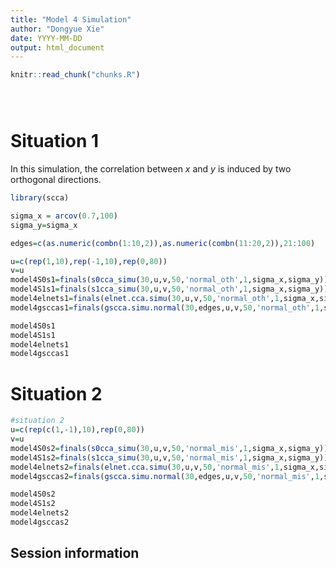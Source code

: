 ```yaml
---
title: "Model 4 Simulation"
author: "Dongyue Xie"
date: YYYY-MM-DD
output: html_document
---
```


<!-- The file analysis/chunks.R contains chunks that define default settings
shared across the workflowr files. -->
```r
knitr::read_chunk("chunks.R")
```

<!-- Update knitr chunk options -->
```r
```

<!-- Insert the date the file was last updated -->
```r
```

<!-- Insert the code version (Git commit SHA1) if Git repository exists and R
 package git2r is installed -->
```r
```

<!-- Add your analysis here -->

# Situation 1
In this simulation, the correlation between ${x}$ and ${y}$ is induced by two orthogonal directions.
```r
library(scca)

sigma_x = arcov(0.7,100)
sigma_y=sigma_x

edges=c(as.numeric(combn(1:10,2)),as.numeric(combn(11:20,2)),21:100)

u=c(rep(1,10),rep(-1,10),rep(0,80))
v=u
model4S0s1=finals(s0cca_simu(30,u,v,50,'normal_oth',1,sigma_x,sigma_y))
model4S1s1=finals(s1cca_simu(30,u,v,50,'normal_oth',1,sigma_x,sigma_y))
model4elnets1=finals(elnet.cca.simu(30,u,v,50,'normal_oth',1,sigma_x,sigma_y))
model4gsccas1=finals(gscca.simu.normal(30,edges,u,v,50,'normal_oth',1,sigma_x,sigma_y))
```

```r
model4S0s1
model4S1s1
model4elnets1
model4gsccas1
```

# Situation 2
```r
#situation 2
u=c(rep(c(1,-1),10),rep(0,80))
v=u
model4S0s2=finals(s0cca_simu(30,u,v,50,'normal_mis',1,sigma_x,sigma_y))
model4S1s2=finals(s1cca_simu(30,u,v,50,'normal_mis',1,sigma_x,sigma_y))
model4elnets2=finals(elnet.cca.simu(30,u,v,50,'normal_mis',1,sigma_x,sigma_y))
model4gsccas2=finals(gscca.simu.normal(30,edges,u,v,50,'normal_mis',1,sigma_x,sigma_y,plain = F))
```

```r
model4S0s2
model4S1s2
model4elnets2
model4gsccas2
```
## Session information

<!-- Insert the session information into the document -->
```r
```
